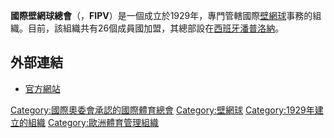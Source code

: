 {{Infobox Organization
|name = 國際壁網球總會<br>Fédération Internationale de Pelota Vasca
|image_border =
|size =
|caption = 
|motto =
|type = 體育組織
|formation = 1929年
|headquarters = {{flagicon|ESP}} [[潘普洛納|潘普洛納]]
|membership = 
|leader_title = 主席
|leader_name ={{flagicon|ESP}} Jesús Fernández Iriondo
|website = [http://www.fipv.net FIL]
}}

'''國際壁網球總會'''（{{lang|es|Fédération Internationale de Pelota Vasca}}，'''FIPV'''）是一個成立於1929年，專門管轄國際[[壁網球|壁網球]]事務的組織。目前，該組織共有26個成員國加盟，其總部設在[[西班牙|西班牙]][[潘普洛納|潘普洛納]]。

==外部連結==
*[http://www.fipv.net 官方網站] {{Wayback|url=http://www.fipv.net/ |date=20100613185904 }}

{{國際運動總會}}

[[Category:國際奧委會承認的國際體育總會|Category:國際奧委會承認的國際體育總會]]
[[Category:壁網球|Category:壁網球]]
[[Category:1929年建立的組織|Category:1929年建立的組織]]
[[Category:歐洲體育管理組織|Category:歐洲體育管理組織]]